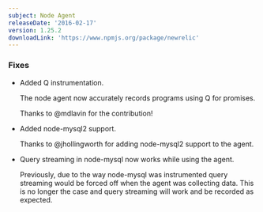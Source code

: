 ```yaml
---
subject: Node Agent
releaseDate: '2016-02-17'
version: 1.25.2
downloadLink: 'https://www.npmjs.org/package/newrelic'
---
```


### Fixes

* Added Q instrumentation.

  The node agent now accurately records programs using Q for promises.

  Thanks to @mdlavin for the contribution!
* Added node-mysql2 support.

  Thanks to @jhollingworth for adding node-mysql2 support to the agent.
* Query streaming in node-mysql now works while using the agent.

  Previously, due to the way node-mysql was instrumented query streaming would be forced off when the agent was collecting data. This is no longer the case and query streaming will work and be recorded as expected.
